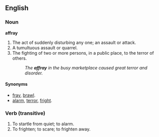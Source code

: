 ==English==
===Noun===
'''affray'''
#The act of suddenly disturbing any one; an assault or attack.
#A tumultuous assault or quarrel.
#The fighting of two or more persons, in a public place, to the terror of others.
#:''The '''affray''' in the busy marketplace caused great terror and disorder.''

====Synonyms====
*[[fray]], [[brawl]].
*[[alarm]], [[terror]], [[fright]].

===Verb (transitive)===
#To startle from quiet; to alarm.
#To frighten; to scare; to frighten away.